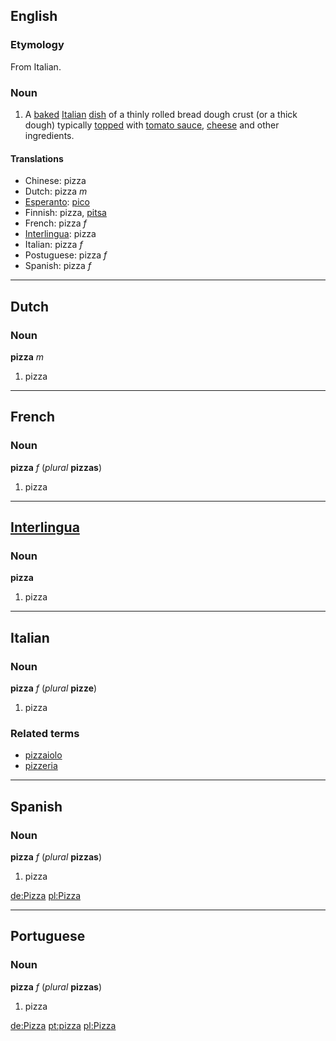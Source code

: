 ==English==
===Etymology===
From Italian.

===Noun===
# A [[baked]] [[Italian]] [[dish]] of a thinly rolled bread dough crust (or a thick dough) typically [[top]]ped with [[tomato sauce]], [[cheese]] and other ingredients.

====Translations====
*Chinese: pizza
*Dutch: pizza ''m''
*[[Esperanto]]: [[pico]]
*Finnish: pizza, [[pitsa]]
*French: pizza ''f''
*[[Interlingua]]: pizza
*Italian: pizza ''f''
*Postuguese: pizza ''f''
*Spanish: pizza ''f''

----

==Dutch==
===Noun===
'''pizza''' ''m''

#pizza

----
==French==
===Noun===
'''pizza''' ''f'' (''plural'' '''pizzas''')

#pizza

----

==[[Interlingua]]==
===Noun===
'''pizza'''

#pizza

----
==Italian==
===Noun===
'''pizza''' ''f'' (''plural'' '''pizze''')

#pizza

===Related terms===
*[[pizzaiolo]]
*[[pizzeria]]

----

==Spanish==
===Noun===
'''pizza''' ''f'' (''plural'' '''pizzas''')

#pizza

[[de:Pizza]]
[[pl:Pizza]]

----
==Portuguese==
===Noun===
'''pizza''' ''f'' (''plural'' '''pizzas''')

#pizza


[[de:Pizza]]
[[pt:pizza]]
[[pl:Pizza]]